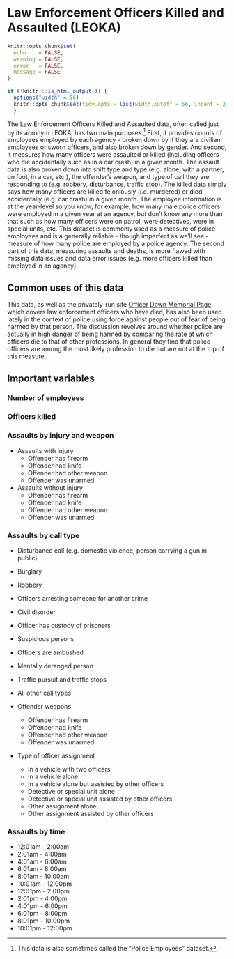 # Law Enforcement Officers Killed and Assaulted (LEOKA) {#leoka}

```r
knitr::opts_chunk$set(
  echo    = FALSE,
  warning = FALSE,
  error   = FALSE,
  message = FALSE
)
```

```r
if (!knitr:::is_html_output()) {
  options("width" = 56)
  knitr::opts_chunk$set(tidy.opts = list(width.cutoff = 56, indent = 2), tidy = TRUE)
  }
```

The Law Enforcement Officers Killed and Assaulted data, often called just by its acronym LEOKA, has two main purposes.^[This data is also sometimes called the "Police Employees" dataset.] First, it provides counts of employees employed by each agency - broken down by if they are civilian employees or sworn officers, and also broken down by gender. And second, it measures how many officers were assaulted or killed (including officers who die accidentally such as in a car crash) in a given month. The assault data is also broken down into shift type and type (e.g. alone, with a partner, on foot, in a car, etc.), the offender's weapon, and type of call they are responding to (e.g. robbery, disturbance, traffic stop). The killed data simply says how many officers are killed feloniously (i.e. murdered) or died accidentally (e.g. car crash) in a given month. The employee information is at the year-level so you know, for example, how many male police officers were employed in a given year at an agency, but don't know any more than that such as how many officers were on patrol, were detectives, were in special units, etc. This dataset is commonly used as a measure of police employees and is a generally reliable - though imperfect as we'll see - measure of how many police are employed by a police agency.  The second part of this data, measuring assaults and deaths,  is more flawed with missing data issues and data error issues (e.g. more officers killed than employed in an agency). 

## Common uses of this data

This data, as well as the privately-run site [Officer Down Memorial Page](https://www.odmp.org/) which covers law enforcement officers who have died, has also been used lately in the context of police using force against people out of fear of being harmed by that person. The discussion revolves around whether police are actually in high danger of being harmed by comparing the rate at which officers die to that of other professions. In general they find that police officers are among the most likely profession to die but are not at the top of this measure. 

## Important variables

### Number of employees 

### Officers killed

### Assaults by injury and weapon

* Assaults with injury
    + Offender has firearm
    + Offender had knife
    + Offender had other weapon
    + Offender was unarmed
* Assaults without injury
    + Offender has firearm
    + Offender had knife
    + Offender had other weapon
    + Offender was unarmed

### Assaults by call type

* Disturbance call (e.g. domestic violence, person carrying a gun in public)
* Burglary
* Robbery
* Officers arresting someone for another crime
* Civil disorder
* Officer has custody of prisoners
* Suspicious persons
* Officers are ambushed
* Mentally deranged person
* Traffic pursuit and traffic stops
* All other call types


* Offender weapons
    + Offender has firearm
    + Offender had knife
    + Offender had other weapon
    + Offender was unarmed
* Type of officer assignment
    + In a vehicle with two officers
    + In a vehicle alone
    + In a vehicle alone but assisted by other officers
    + Detective or special unit alone
    + Detective or special unit assisted by other officers
    + Other assignment alone
    + Other assignment assisted by other officers
    
### Assaults by time

* 12:01am - 2:00am
* 2:01am  - 4:00am
* 4:01am  - 6:00am
* 6:01am  - 8:00am
* 8:01am  - 10:00am
* 10:01am - 12:00pm
* 12:01pm - 2:00pm
* 2:01pm  - 4:00pm
* 4:01pm  - 6:00pm
* 6:01pm  - 8:00pm
* 8:01pm  - 10:00pm
* 10:01pm - 12:00pm
